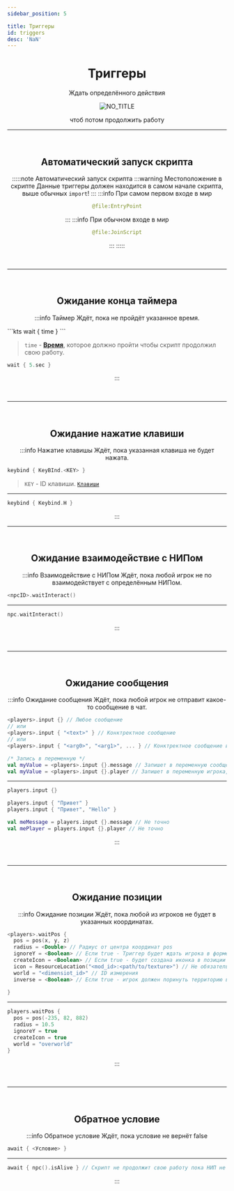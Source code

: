 ```yaml
---
sidebar_position: 5

title: Триггеры
id: triggers
desc: 'NaN'
---
```


<div align="center">

# Триггеры

Ждать определённого действия

![NO_TITLE](@site/static/img/doc/titles/NO_TITLE.webp)

чтоб потом продолжить работу

---

<br />

## Автоматический запуск скрипта

:::::note Автоматический запуск скрипта
:::warning Местоположение в скрипте
Данные триггеры должен находится в самом начале скрипта, выше обычных `import`!
:::
:::info При самом первом входе в мир
```kts
@file:EntryPoint
```
:::
:::info При обычном входе в мир
```kts
@file:JoinScript
```
:::
:::::

<br />

---

<br />

## Ожидание конца таймера

:::info Таймер
Ждёт, пока не пройдёт указанное время.

<div align="left" id="dont-copy">
```kts
wait { time }
```

> `time` - [**Время**](../99-resources/4-time_value.mdx), которое должно пройти чтобы
скрипт продолжил свою работу.

```kts title="Пример"
wait { 5.sec }
```

</div>

:::

<br />

---

<br />

## Ожидание нажатие клавиши

:::info Нажатие клавишы
Ждёт, пока указанная клавиша не будет нажата.

<div align="left" id="dont-copy">

```kts
keybind { KeyBInd.<KEY> }
```

> `KEY` - ID клавиши. [`Клавиши`](../99-resources/8-keybinds.mdx)

---

```kts title="Пример"
keybind { Keybind.H }
```

</div>
:::

<br />

---

<br />

## Ожидание взаимодействие с НИПом

:::info Взаимодействие с НИПом
Ждёт, пока любой игрок не по взаимодействует с определённым НИПом.

<div align="left" id="dont-copy">

```kts
<npcID>.waitInteract()
```

---

```kts title="Пример"
npc.waitInteract()
```

</div>

:::

<br />

---

<br />

## Ожидание сообщения

:::info Ожидание сообщения
Ждёт, пока любой игрок не отправит какое-то сообщение в чат.

<div align="left" id="dont-copy">

```kts
<players>.input {} // Любое сообщение
// или
<players>.input { "<text>" } // Конктректное сообщение
// или
<players>.input { "<arg0>", "<arg1>", ... } // Конктректное сообщение из списка

/* Запись в переменную */
val myValue = <players>.input {}.message // Запишет в переменную сообщение | Не точно
val myValue = <players>.input {}.player // Запишет в переменную игрока, который отправил сообщение | Не точно
```

---

```kts title="Пример"
players.input {}

players.input { "Привет" }
players.input { "Привет", "Hello" }

val meMessage = players.input {}.message // Не точно
val mePlayer = players.input {}.player // Не точно
```

</div>

:::

<br />

---

<br />

## Ожидание позиции

:::info Ожидание позиции
Ждёт, пока любой из игроков не будет в указанных координатах.

<div align="left" id="dont-copy">

```kts
<players>.waitPos {
  pos = pos(x, y, z)
  radius = <Double> // Радиус от центра координат pos
  ignoreY = <Boolean> // Если true - Триггер будет ждать игрока в форме шара, если false - в форме цилиндра который протягивается от низа мира (Y=-64) До верха (Y=312)
  createIcon = <Boolean> // Если true - будет создана иконка в позиции pos
  icon = ResourceLocation("<mod_id>:<path/to/texture>") // Не обязательно. Кастомная иконка
  world = "<dimensiot_id>" // ID измерения
  inverse = <Boolean> // Если true - игрок должен поринуть территорию в этом радиусе
  
}
```

---

```kts title="Пример"
players.waitPos {
  pos = pos(-235, 82, 882)
  radius = 10.5
  ignoreY = true
  createIcon = true
  world = "overworld"
}
```

</div>

:::

<br />

---

<br />

## Обратное условие

:::info Обратное условие
Ждёт, пока условие не вернёт false

<div align="left" id="dont-copy">

```kts
await { <Условие> }
```

---

```kts title="Пример"
await { npc().isAlive } // Скрипт не продолжит свою работу пока НИП не умрёт
```

</div>

:::

</div>